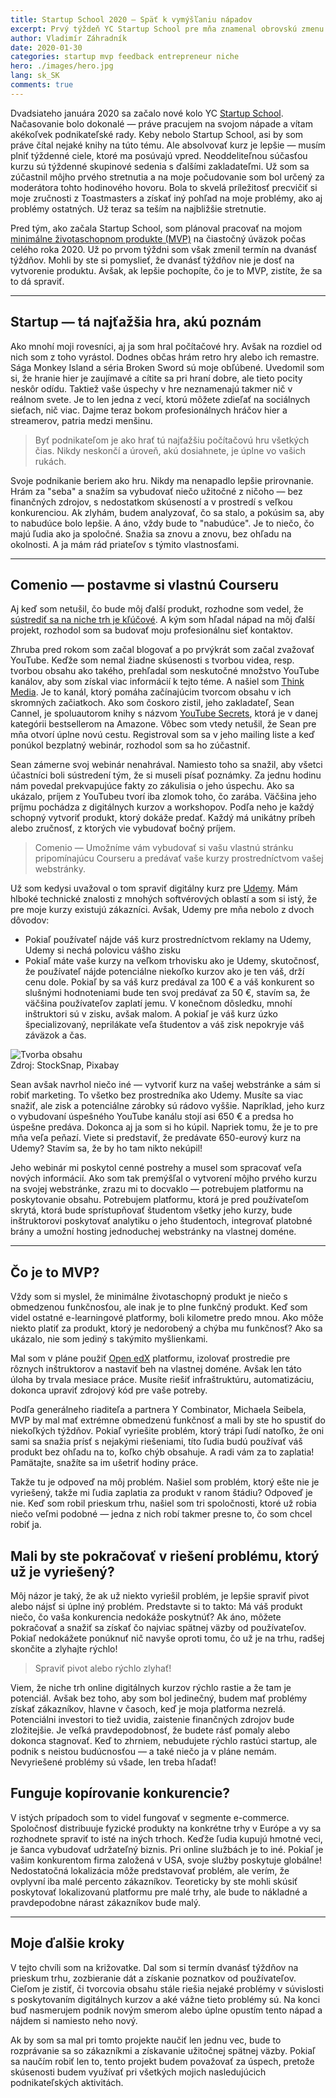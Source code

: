 ```yaml
---
title: Startup School 2020 — Späť k vymýšľaniu nápadov
excerpt: Prvý týždeň YC Startup School pre mňa znamenal obrovskú zmenu. Môj pôvodný nápad musím úplne premyslieť alebo rýchlo zlyhať!
author: Vladimír Záhradník
date: 2020-01-30
categories: startup mvp feedback entrepreneur niche
hero: ./images/hero.jpg
lang: sk_SK
comments: true
---
```

Dvadsiateho januára 2020 sa začalo nové kolo YC [Startup School][startup-school]. Načasovanie bolo dokonalé — práve pracujem na svojom nápade a vítam akékoľvek podnikateľské rady. Keby nebolo Startup School, asi by som práve čítal nejaké knihy na túto tému. Ale absolvovať kurz je lepšie — musím plniť týždenné ciele, ktoré ma posúvajú vpred. Neoddeliteľnou súčasťou kurzu sú týždenné skupinové sedenia s ďalšími zakladateľmi. Už som sa zúčastnil môjho prvého stretnutia a na moje počudovanie som bol určený za moderátora tohto hodinového hovoru. Bola to skvelá príležitosť precvičiť si moje zručnosti z Toastmasters a získať iný pohľad na moje problémy, ako aj problémy ostatných. Už teraz sa teším na najbližšie stretnutie.

Pred tým, ako začala Startup School, som plánoval pracovať na mojom [minimálne životaschopnom produkte (MVP)][mvp] na čiastočný úväzok počas celého roka 2020. Už po prvom týždni som však zmenil termín na dvanásť týždňov. Mohli by ste si pomyslieť, že dvanásť týždňov nie je dosť na vytvorenie produktu. Avšak, ak lepšie pochopíte, čo je to MVP, zistíte, že sa to dá spraviť.

---

## Startup — tá najťažšia hra, akú poznám
Ako mnohí moji rovesníci, aj ja som hral počítačové hry. Avšak na rozdiel od nich som z toho vyrástol. Dodnes občas hrám retro hry alebo ich remastre. Sága Monkey Island a séria Broken Sword sú moje obľúbené. Uvedomil som si, že hranie hier je zaujímavé a cítite sa pri hraní dobre, ale tieto pocity neskôr odídu. Taktiež vaše úspechy v hre neznamenajú takmer nič v reálnom svete. Je to len jedna z vecí, ktorú môžete zdieľať na sociálnych sieťach, nič viac. Dajme teraz bokom profesionálnych hráčov hier a streamerov, patria medzi menšinu.

> Byť podnikateľom je ako hrať tú najťažšiu počítačovú hru všetkých čias. Nikdy neskončí a úroveň, akú dosiahnete, je úplne vo vašich rukách.

Svoje podnikanie beriem ako hru. Nikdy ma nenapadlo lepšie prirovnanie. Hrám za "seba" a snažím sa vybudovať niečo užitočné z ničoho — bez finančných zdrojov, s nedostatkom skúseností a v prostredí s veľkou konkurenciou. Ak zlyhám, budem analyzovať, čo sa stalo, a pokúsim sa, aby to nabudúce bolo lepšie. A áno, vždy bude to "nabudúce". Je to niečo, čo majú ľudia ako ja spoločné. Snažia sa znovu a znovu, bez ohľadu na okolnosti. A ja mám rád priateľov s týmito vlastnosťami.

---

## Comenio — postavme si vlastnú Courseru
Aj keď som netušil, čo bude môj ďalší produkt, rozhodne som vedel, že [sústrediť sa na niche trh je kľúčové][focus-on-niche]. A kým som hľadal nápad na môj ďalší projekt, rozhodol som sa budovať moju profesionálnu sieť kontaktov.

Zhruba pred rokom som začal blogovať a po prvýkrát som začal zvažovať YouTube. Keďže som nemal žiadne skúsenosti s tvorbou videa, resp. tvorbou obsahu ako takého, prehľadal som neskutočné množstvo YouTube kanálov, aby som získal viac informácií k tejto téme. A našiel som [Think Media][think-media]. Je to kanál, ktorý pomáha začínajúcim tvorcom obsahu v ich skromných začiatkoch. Ako som čoskoro zistil, jeho zakladateľ, Sean Cannel, je spoluautorom knihy s názvom [YouTube Secrets][yt-secrets], ktorá je v danej kategórii bestsellerom na Amazone. Vôbec som vtedy netušil, že Sean pre mňa otvorí úplne novú cestu. Registroval som sa v jeho mailing liste a keď ponúkol bezplatný webinár, rozhodol som sa ho zúčastniť.

Sean zámerne svoj webinár nenahrával. Namiesto toho sa snažil, aby všetci účastníci boli sústredení tým, že si museli písať poznámky. Za jednu hodinu nám povedal prekvapujúce fakty zo zákulisia o jeho úspechu. Ako sa ukázalo, príjem z YouTubeu tvorí iba zlomok toho, čo zarába. Väčšina jeho príjmu pochádza z digitálnych kurzov a workshopov. Podľa neho je každý schopný vytvoriť produkt, ktorý dokáže predať. Každý má unikátny príbeh alebo zručnosť, z ktorých vie vybudovať bočný príjem.

> Comenio — Umožníme vám vybudovať si vašu vlastnú stránku pripomínajúcu Courseru a predávať vaše kurzy prostredníctvom vašej webstránky.

Už som kedysi uvažoval o tom spraviť digitálny kurz pre [Udemy][udemy]. Mám hlboké technické znalosti z mnohých softvérových oblastí a som si istý, že pre moje kurzy existujú zákazníci. Avšak, Udemy pre mňa nebolo z dvoch dôvodov:
- Pokiaľ používateľ nájde váš kurz prostredníctvom reklamy na Udemy, Udemy si nechá polovicu vášho zisku
- Pokiaľ máte vaše kurzy na veľkom trhovisku ako je Udemy, skutočnosť, že používateľ nájde potenciálne niekoľko kurzov ako je ten váš, drží cenu dole. Pokiaľ by sa váš kurz predával za 100 € a váš konkurent so slušnými hodnoteniami bude ten svoj predávať za 50 €, stavím sa, že väčšina používateľov zaplatí jemu. V konečnom dôsledku, mnohí inštruktori sú v zisku, avšak malom. A pokiaľ je váš kurz úzko špecializovaný, neprilákate veľa študentov a váš zisk nepokryje váš záväzok a čas.

<div className="Image__Large">
  <img src="./images/video.jpg" alt="Tvorba obsahu" />
  <figcaption>Zdroj: StockSnap, Pixabay</figcaption>
</div>

Sean avšak navrhol niečo iné — vytvoriť kurz na vašej webstránke a sám si robiť marketing. To všetko bez prostredníka ako Udemy. Musíte sa viac snažiť, ale zisk a potenciálne zárobky sú rádovo vyššie. Napríklad, jeho kurz o vybudovaní úspešného YouTube kanálu stojí asi 650 € a predsa ho úspešne predáva. Dokonca aj ja som si ho kúpil. Napriek tomu, že je to pre mňa veľa peňazí. Viete si predstaviť, že predávate 650-eurový kurz na Udemy? Stavím sa, že by ho tam nikto nekúpil!

Jeho webinár mi poskytol cenné postrehy a musel som spracovať veľa nových informácií. Ako som tak premýšľal o vytvorení môjho prvého kurzu na svojej webstránke, zrazu mi to docvaklo — potrebujem platformu na poskytovanie obsahu. Potrebujem platformu, ktorá je pred používateľom skrytá, ktorá bude sprístupňovať študentom všetky jeho kurzy, bude inštruktorovi poskytovať analytiku o jeho študentoch, integrovať platobné brány a umožní hosting jednoduchej webstránky na vlastnej doméne.

---

## Čo je to MVP?
Vždy som si myslel, že minimálne životaschopný produkt je niečo s obmedzenou funkčnosťou, ale inak je to plne funkčný produkt. Keď som videl ostatné e-learningové platformy, boli kilometre predo mnou. Ako môže niekto platiť za produkt, ktorý je nedorobený a chýba mu funkčnosť? Ako sa ukázalo, nie som jediný s takýmito myšlienkami.

Mal som v pláne použiť [Open edX][open-edx] platformu, izolovať prostredie pre rôznych inštruktorov a nastaviť beh na vlastnej doméne. Avšak len táto úloha by trvala mesiace práce. Musíte riešiť infraštruktúru, automatizáciu, dokonca upraviť zdrojový kód pre vaše potreby.

<div class="Image__Medium">
  <YouTube videoId="1hHMwLxN6EM" />
</div>

Podľa generálneho riaditeľa a partnera Y Combinator, Michaela Seibela, MVP by mal mať extrémne obmedzenú funkčnosť a mali by ste ho spustiť do niekoľkých týždňov. Pokiaľ vyriešite problém, ktorý trápi ľudí natoľko, že oni sami sa snažia prísť s nejakými riešeniami, títo ľudia budú používať váš produkt bez ohľadu na to, koľko chýb obsahuje. A radi vám za to zaplatia! Pamätajte, snažíte sa im ušetriť hodiny práce.

Takže tu je odpoveď na môj problém. Našiel som problém, ktorý ešte nie je vyriešený, takže mi ľudia zaplatia za produkt v ranom štádiu? Odpoveď je nie. Keď som robil prieskum trhu, našiel som tri spoločnosti, ktoré už robia niečo veľmi podobné — jedna z nich robí takmer presne to, čo som chcel robiť ja.

## Mali by ste pokračovať v riešení problému, ktorý už je vyriešený?
Môj názor je taký, že ak už niekto vyriešil problém, je lepšie spraviť pivot alebo nájsť si úplne iný problém. Predstavte si to takto: Má váš produkt niečo, čo vaša konkurencia nedokáže poskytnúť? Ak áno, môžete pokračovať a snažiť sa získať čo najviac spätnej väzby od používateľov. Pokiaľ nedokážete ponúknuť nič navyše oproti tomu, čo už je na trhu, radšej skončite a zlyhajte rýchlo!

> Spraviť pivot alebo rýchlo zlyhať!

Viem, že niche trh online digitálnych kurzov rýchlo rastie a že tam je potenciál. Avšak bez toho, aby som bol jedinečný, budem mať problémy získať zákazníkov, hlavne v časoch, keď je moja platforma nezrelá. Potenciálni investori to tiež uvidia, zaistenie finančných zdrojov bude zložitejšie. Je veľká pravdepodobnosť, že budete rásť pomaly alebo dokonca stagnovať. Keď to zhrniem, nebudujete rýchlo rastúci startup, ale podnik s neistou budúcnosťou — a také niečo ja v pláne nemám. Nevyriešené problémy sú všade, len treba hľadať!

## Funguje kopírovanie konkurencie?
V istých prípadoch som to videl fungovať v segmente e-commerce. Spoločnosť distribuuje fyzické produkty na konkrétne trhy v Európe a vy sa rozhodnete spraviť to isté na iných trhoch. Keďže ľudia kupujú hmotné veci, je šanca vybudovať udržateľný biznis. Pri online službách je to iné. Pokiaľ je vašim konkurentom firma založená v USA, svoje služby poskytuje globálne! Nedostatočná lokalizácia môže predstavovať problém, ale verím, že ovplyvní iba malé percento zákazníkov. Teoreticky by ste mohli skúsiť poskytovať lokalizovanú platformu pre malé trhy, ale bude to nákladné a pravdepodobne nárast zákazníkov bude malý.

---

## Moje ďalšie kroky
V tejto chvíli som na križovatke. Dal som si termín dvanásť týždňov na prieskum trhu, zozbieranie dát a získanie poznatkov od používateľov. Cieľom je zistiť, či tvorcovia obsahu stále riešia nejaké problémy v súvislosti s poskytovaním digitálnych kurzov a aké vážne tieto problémy sú. Na konci buď nasmerujem podnik novým smerom alebo úplne opustím tento nápad a nájdem si namiesto neho nový.

Ak by som sa mal pri tomto projekte naučiť len jednu vec, bude to rozprávanie sa so zákazníkmi a získavanie užitočnej spätnej väzby. Pokiaľ sa naučím robiť len to, tento projekt budem považovať za úspech, pretože skúsenosti budem využívať pri všetkých mojich nasledujúcich podnikateľských aktivitách.

[//]: # (Used references)
[startup-school]: https://www.startupschool.org/
[mvp]: https://en.wikipedia.org/wiki/Minimum_viable_product
[focus-on-niche]: https://www.zahradnik.io/A-successful-startup-Focus-on-niche-market!
[think-media]: https://www.youtube.com/user/THiNKmediaTV
[yt-secrets]: https://www.amazon.com/YouTube-Secrets-Ultimate-Following-Influencer-ebook/dp/B07GL48G7L/
[udemy]: https://www.udemy.com/
[open-edx]: https://open.edx.org/